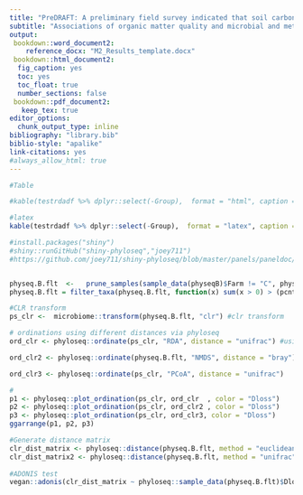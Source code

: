 ```yaml
---
title: "PreDRAFT: A preliminary field survey indicated that soil carbon quality is a driver for the microbial trait of soils to biodegrade persistant organic pollutants"
subtitle: "Associations of organic matter quality and microbial and metabolic diversity to long term dieldrin loss"
output: 
 bookdown::word_document2:
    reference_docx: "M2_Results_template.docx"
 bookdown::html_document2:
  fig_caption: yes
  toc: yes
  toc_float: true
  number_sections: false
 bookdown::pdf_document2:
   keep_tex: true
editor_options: 
  chunk_output_type: inline
bibliography: "library.bib"
biblio-style: "apalike"
link-citations: yes
#always_allow_html: true
---
```


```r
#Table

#kable(testrdadf %>% dplyr::select(-Group),  format = "html", caption = "Results of separate ANOVA like permutation tests for each constraining variable using 999 permutation of a pseudoF statistic.", digits = 2 ) %>% kable_styling(full_width = F, position = "left",bootstrap_options = c( "condensed"), font_size = 11 ) %>%  pack_rows("Bacteria", start_row = 1, end_row = 4) %>% pack_rows("Fungi", 5, 8) %>% pack_rows("Enzyme-encoding genes", 9, 12) 

#latex
kable(testrdadf %>% dplyr::select(-Group),  format = "latex", caption = "Results of separate ANOVA like permutation tests for each constraining variable using 999 permutation of a pseudoF statistic.", digits = 2 ) %>% kable_styling(full_width = F, position = "left",bootstrap_options = c( "condensed"), font_size = 11 ) %>%  pack_rows("Bacteria", start_row = 1, end_row = 4) %>% pack_rows("Fungi", 5, 8) %>% pack_rows("Enzyme-encoding genes", 9, 12) 

#install.packages("shiny")
#shiny::runGitHub("shiny-phyloseq","joey711")
#https://github.com/joey711/shiny-phyloseq/blob/master/panels/paneldoc/data.md


physeq.B.flt  <-   prune_samples(sample_data(physeqB)$Farm != "C", physeqB)
physeq.B.flt = filter_taxa(physeq.B.flt, function(x) sum(x > 0) > (pcnt*length(x)), TRUE) #must be present in x percent of samples

#CLR transform 
ps_clr <-  microbiome::transform(physeq.B.flt, "clr") #clr transform

# ordinations using different distances via phyloseq
ord_clr <- phyloseq::ordinate(ps_clr, "RDA", distance = "unifrac") #using any difference here gives the same result.

ord_clr2 <- phyloseq::ordinate(physeq.B.flt, "NMDS", distance = "bray")

ord_clr3 <- phyloseq::ordinate(ps_clr, "PCoA", distance = "unifrac")

# 
p1 <- phyloseq::plot_ordination(ps_clr, ord_clr  , color = "Dloss")
p2 <- phyloseq::plot_ordination(ps_clr, ord_clr2 , color = "Dloss") 
p3 <- phyloseq::plot_ordination(ps_clr, ord_clr3, color = "Dloss") 
ggarrange(p1, p2, p3)

#Generate distance matrix 
clr_dist_matrix <- phyloseq::distance(physeq.B.flt, method = "euclidean") 
clr_dist_matrix2 <- phyloseq::distance(physeq.B.flt, method = "unifrac") 
 
#ADONIS test 
vegan::adonis(clr_dist_matrix ~ phyloseq::sample_data(physeq.B.flt)$Dloss_fct2)

 


```